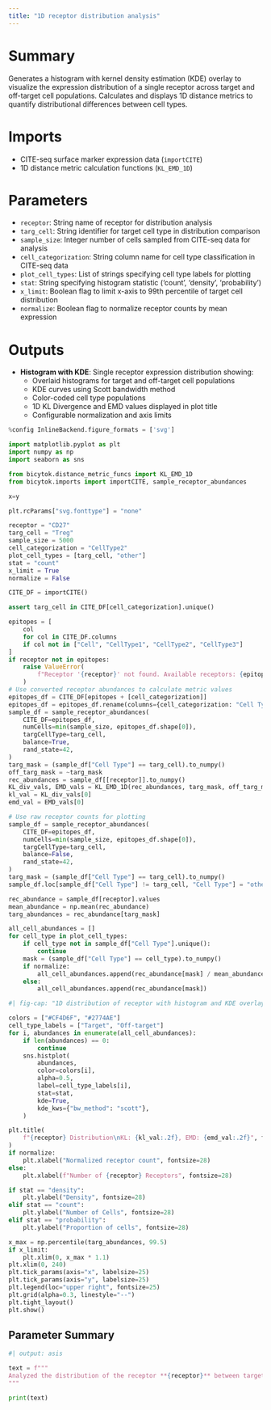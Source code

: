 ```yaml
---
title: "1D receptor distribution analysis"
---
```


# Summary
Generates a histogram with kernel density estimation (KDE) overlay to visualize the expression distribution of a single receptor across target and off-target cell populations. Calculates and displays 1D distance metrics to quantify distributional differences between cell types.

# Imports
- CITE-seq surface marker expression data (`importCITE`)
- 1D distance metric calculation functions (`KL_EMD_1D`)

# Parameters
- `receptor`: String name of receptor for distribution analysis
- `targ_cell`: String identifier for target cell type in distribution comparison
- `sample_size`: Integer number of cells sampled from CITE-seq data for analysis
- `cell_categorization`: String column name for cell type classification in CITE-seq data
- `plot_cell_types`: List of strings specifying cell type labels for plotting
- `stat`: String specifying histogram statistic ('count', 'density', 'probability')
- `x_limit`: Boolean flag to limit x-axis to 99th percentile of target cell distribution
- `normalize`: Boolean flag to normalize receptor counts by mean expression

# Outputs
- **Histogram with KDE**: Single receptor expression distribution showing:
  - Overlaid histograms for target and off-target cell populations
  - KDE curves using Scott bandwidth method
  - Color-coded cell type populations
  - 1D KL Divergence and EMD values displayed in plot title
  - Configurable normalization and axis limits

```python
%config InlineBackend.figure_formats = ['svg']

import matplotlib.pyplot as plt
import numpy as np
import seaborn as sns

from bicytok.distance_metric_funcs import KL_EMD_1D
from bicytok.imports import importCITE, sample_receptor_abundances

x=y

plt.rcParams["svg.fonttype"] = "none"

receptor = "CD27"
targ_cell = "Treg"
sample_size = 5000
cell_categorization = "CellType2"
plot_cell_types = [targ_cell, "other"]
stat = "count"
x_limit = True
normalize = False

CITE_DF = importCITE()

assert targ_cell in CITE_DF[cell_categorization].unique()

epitopes = [
    col
    for col in CITE_DF.columns
    if col not in ["Cell", "CellType1", "CellType2", "CellType3"]
]
if receptor not in epitopes:
    raise ValueError(
        f"Receptor '{receptor}' not found. Available receptors: {epitopes}"
    )
# Use converted receptor abundances to calculate metric values
epitopes_df = CITE_DF[epitopes + [cell_categorization]]
epitopes_df = epitopes_df.rename(columns={cell_categorization: "Cell Type"})
sample_df = sample_receptor_abundances(
    CITE_DF=epitopes_df,
    numCells=min(sample_size, epitopes_df.shape[0]),
    targCellType=targ_cell,
    balance=True,
    rand_state=42,
)
targ_mask = (sample_df["Cell Type"] == targ_cell).to_numpy()
off_targ_mask = ~targ_mask
rec_abundances = sample_df[[receptor]].to_numpy()
KL_div_vals, EMD_vals = KL_EMD_1D(rec_abundances, targ_mask, off_targ_mask)
kl_val = KL_div_vals[0]
emd_val = EMD_vals[0]

# Use raw receptor counts for plotting
sample_df = sample_receptor_abundances(
    CITE_DF=epitopes_df,
    numCells=min(sample_size, epitopes_df.shape[0]),
    targCellType=targ_cell,
    balance=False,
    rand_state=42,
)
targ_mask = (sample_df["Cell Type"] == targ_cell).to_numpy()
sample_df.loc[sample_df["Cell Type"] != targ_cell, "Cell Type"] = "other"

rec_abundance = sample_df[receptor].values
mean_abundance = np.mean(rec_abundance)
targ_abundances = rec_abundance[targ_mask]

all_cell_abundances = []
for cell_type in plot_cell_types:
    if cell_type not in sample_df["Cell Type"].unique():
        continue
    mask = (sample_df["Cell Type"] == cell_type).to_numpy()
    if normalize:
        all_cell_abundances.append(rec_abundance[mask] / mean_abundance)
    else:
        all_cell_abundances.append(rec_abundance[mask])
```

```python
#| fig-cap: "1D distribution of receptor with histogram and KDE overlay"

colors = ["#CF4D6F", "#2774AE"]
cell_type_labels = ["Target", "Off-target"]
for i, abundances in enumerate(all_cell_abundances):
    if len(abundances) == 0:
        continue
    sns.histplot(
        abundances,
        color=colors[i],
        alpha=0.5,
        label=cell_type_labels[i],
        stat=stat,
        kde=True,
        kde_kws={"bw_method": "scott"},
    )

plt.title(
    f"{receptor} Distribution\nKL: {kl_val:.2f}, EMD: {emd_val:.2f}", fontsize=10
)
if normalize:
    plt.xlabel("Normalized receptor count", fontsize=28)
else:
    plt.xlabel(f"Number of {receptor} Receptors", fontsize=28)

if stat == "density":
    plt.ylabel("Density", fontsize=28)
elif stat == "count":
    plt.ylabel("Number of Cells", fontsize=28)
elif stat == "probability":
    plt.ylabel("Proportion of cells", fontsize=28)

x_max = np.percentile(targ_abundances, 99.5)
if x_limit:
    plt.xlim(0, x_max * 1.1)
plt.xlim(0, 240)
plt.tick_params(axis="x", labelsize=25)
plt.tick_params(axis="y", labelsize=25)
plt.legend(loc="upper right", fontsize=25)
plt.grid(alpha=0.3, linestyle="--")
plt.tight_layout()
plt.show()
```

## Parameter Summary
```python
#| output: asis

text = f"""
Analyzed the distribution of the receptor **{receptor}** between target cell type **{targ_cell}** and all other cell types. The analysis was performed on **{sample_size}** cells sampled from the CITE-seq dataset. The histogram statistic used was '**{stat}**' and the epitope counts were {'**normalized**' if normalize else '**not normalized**'} for comparison
"""

print(text)
```